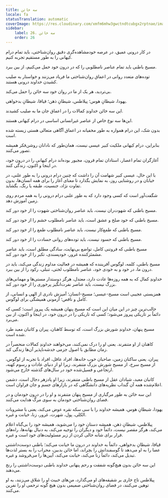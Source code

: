 ```yaml
---
title: سه خائن
locale: fa
statusTranslation: automatic
coverImage: https://res.cloudinary.com/xmfm6mhw3gwctndtcubgx2rptnae/image/upload/v1741354419/small_cover_la_gran_rebelion_28716e29d2.webp
sidebar:
    label: 26. سه خائن
    order: 26
---
```

در کار درونی عمیق، در عرصه خودمشاهده‌گری دقیق روان‌شناختی، باید تمام درام کیهانی را به طور مستقیم تجربه کنیم.

مسیح باطنی باید تمام عناصر نامطلوبی را که در درون خود حمل می‌کنیم، از بین ببرد.

توده‌های متعدد روانی در اعماق روان‌شناختی ما فریاد می‌زنند و خواستار به صلیب کشیدن خداوند درونی هستند.

بی‌تردید، هر یک از ما در روان خود سه خائن را حمل می‌کند.

یهودا، شیطانِ هوس؛ پیلاطس، شیطانِ ذهن؛ قیافا، شیطانِ بدخواهی.

این سه خائن خداوندِ کمالات را در اعماق جان ما به صلیب کشیدند.

این‌ها سه نوع خاص از عناصر غیرانسانی اساسی در درام کیهانی هستند.

بدون شک، این درام همواره به طور مخفیانه در اعماق آگاهی متعالی هستی زیسته شده است.

بنابراین، درام کیهانی ملکیت کبیر عیسی نیست، همان‌طور که نادانان روشن‌فکر همیشه تصور می‌کنند.

آغازگران تمام اعصار، استادان تمام قرون، مجبور بوده‌اند درام کیهانی را در درون خود، در اینجا و اکنون، زندگی کنند.

با این حال، عیسی کبیر شهامت آن را داشت که چنین درام درونی را به طور علنی، در خیابان و در روشنایی روز، به نمایش بگذارد تا معنای آغاز را برای همه انسان‌ها، بدون تفاوت نژاد، جنسیت، طبقه یا رنگ، بگشاید.

شگفت‌آور است که کسی وجود دارد که به طور علنی درام درونی را به همه مردم روی زمین آموزش دهد.

مسیح باطنی که شهوت‌ران نیست، باید عناصر روان‌شناختی شهوت را از خود دور کند.

مسیح باطنی که خود صلح و عشق است، باید عناصر نامطلوب خشم را از خود دور کند.

مسیح باطنی که طمع‌کار نیست، باید عناصر نامطلوب طمع را از خود دور کند.

مسیح باطنی که حسود نیست، باید توده‌های روانی حسادت را از خود دور کند.

مسیح باطنی که فروتنی کامل، تواضع بی‌نهایت، سادگی مطلق است، باید عناصر مشمئزکننده غرور، خودپسندی، تکبر را از خود دور کند.

مسیح باطنی، کلمه، لوگوس آفریننده که همیشه در فعالیت مداوم زندگی می‌کند، باید در درون ما، در خود و به خودی خود، عناصر نامطلوب لختی، تنبلی، رکود را از بین ببرد.

خداوندِ کمال که به همه روزه‌ها عادت دارد، معتدل، هرگز دوستدار مستی‌ها و مهمانی‌های بزرگ نیست، باید عناصر نفرت‌انگیز پرخوری را از خود دور کند.

همزیستی عجیبی است مسیح-عیسی؛ مسیح-انسان؛ آمیزش نادری از الهی و انسانی، از کامل و ناقص؛ آزمونی همیشگی برای لوگوس.

جالب‌ترین چیز در این میان این است که مسیح پنهان همیشه یک پیروز است؛ کسی که دائماً بر تاریکی پیروز می‌شود؛ کسی که تاریکی را در درون خود، در اینجا و اکنون، از بین می‌برد.

مسیح پنهان، خداوندِ شورش بزرگ است، که توسط کاهنان، پیران و کاتبان معبد طرد شده است.

کاهنان از او متنفرند. یعنی او را درک نمی‌کنند، می‌خواهند خداوندِ کمالات منحصراً در زمان مطابق با اصول جزمی خدشه‌ناپذیر آن‌ها زندگی کند.

پیران، یعنی ساکنان زمین، صاحبان خوب خانه‌ها، افراد عاقل، افراد با تجربه از لوگوس، از مسیح سرخ، از مسیح شورش بزرگ متنفرند، زیرا او از دنیای عادات و رسوم کهنه، ارتجاعی و فسیل‌شده خود در سال‌های گذشته خارج می‌شود.

کاتبان معبد، شیادان عقل از مسیح باطنی متنفرند، زیرا او پادزهر دجال است، دشمن اعلام‌شده همه آن گنداب نظریه‌های دانشگاهی که در بازارهای جسم و جان فراوان است.

این سه خائن به طور مرگباری از مسیح پنهان متنفرند و او را در درون خودمان و در فضای روان‌شناختی خودمان به سوی مرگ هدایت می‌کنند.

یهودا، شیطانِ هوس، همیشه خداوند را با سی سکه نقره عوض می‌کند، یعنی با مشروبات الکلی، پول، شهرت، غرور، زنا، خیانت و غیره.

پیلاطس، شیطانِ ذهن، همیشه دستان خود را می‌شوید، همیشه خود را بی‌گناه اعلام می‌کند، هرگز مقصر نیست، دائماً خود و دیگران را توجیه می‌کند، به دنبال بهانه‌ها، راه‌های فرار برای شانه خالی کردن از زیر مسئولیت‌های خود است و غیره.

قیافا، شیطانِ بدخواهی، دائماً به خداوند در درون ما خیانت می‌کند؛ باطنی دوست‌داشتنی عصا را به او می‌دهد تا گوسفندانش را بچراند، اما خائن بدبین، محراب را به بستر لذت‌ها تبدیل می‌کند، دائماً زنا می‌کند، خیانت می‌کند، آیین‌ها را می‌فروشد و غیره.

این سه خائن بدون هیچ‌گونه شفقت و رحم پنهانی خداوند باطنی دوست‌داشتنی را رنج می‌دهند.

پیلاطس تاج خاری بر شقیقه‌های او می‌گذارد، منِ‌های خبیث او را شلاق می‌زنند، به او توهین می‌کنند، در فضای روان‌شناختی صمیمی بدون هیچ گونه ترحمی او را نفرین می‌کنند.

